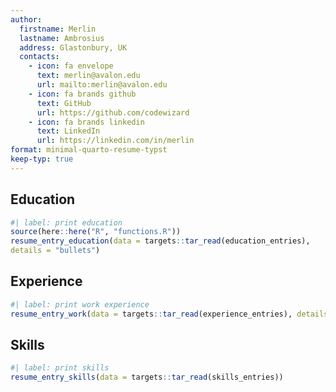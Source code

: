 ```yaml
---
author:
  firstname: Merlin
  lastname: Ambrosius
  address: Glastonbury, UK
  contacts:
    - icon: fa envelope
      text: merlin@avalon.edu
      url: mailto:merlin@avalon.edu
    - icon: fa brands github 
      text: GitHub
      url: https://github.com/codewizard
    - icon: fa brands linkedin
      text: LinkedIn
      url: https://linkedin.com/in/merlin
format: minimal-quarto-resume-typst
keep-typ: true
---
```


## Education

```r
#| label: print education
source(here::here("R", "functions.R"))
resume_entry_education(data = targets::tar_read(education_entries), 
details = "bullets")
```

## Experience

```r
#| label: print work experience 
resume_entry_work(data = targets::tar_read(experience_entries), details = "bullets")
```

## Skills
```r
#| label: print skills 
resume_entry_skills(data = targets::tar_read(skills_entries))
```
